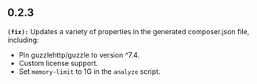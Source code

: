 ## 0.2.3
**`(fix):`** Updates a variety of properties in the generated composer.json file, including:

  - Pin guzzlehttp/guzzle to version ^7.4.
  - Custom license support.
  - Set `memory-limit` to 1G in the `analyze` script.


